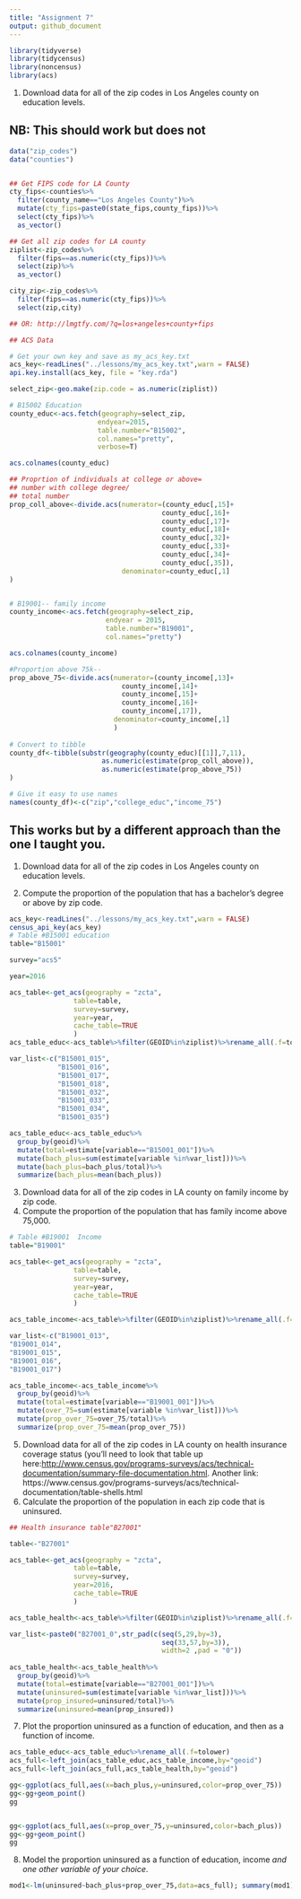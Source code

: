 ```yaml
---
title: "Assignment 7"
output: github_document
---
```


```r
library(tidyverse)
library(tidycensus)
library(noncensus)
library(acs)
```



1. Download data for all of the zip codes in Los Angeles county on education levels. 

## NB: This should work but does not
```r
data("zip_codes")
data("counties")


## Get FIPS code for LA County
cty_fips<-counties%>%
  filter(county_name=="Los Angeles County")%>%
  mutate(cty_fips=paste0(state_fips,county_fips))%>%
  select(cty_fips)%>%
  as_vector()

## Get all zip codes for LA county
ziplist<-zip_codes%>%
  filter(fips==as.numeric(cty_fips))%>%
  select(zip)%>%
  as_vector()

city_zip<-zip_codes%>%
  filter(fips==as.numeric(cty_fips))%>%
  select(zip,city)

## OR: http://lmgtfy.com/?q=los+angeles+county+fips
```

```r
## ACS Data

# Get your own key and save as my_acs_key.txt
acs_key<-readLines("../lessons/my_acs_key.txt",warn = FALSE)
api.key.install(acs_key, file = "key.rda")

select_zip<-geo.make(zip.code = as.numeric(ziplist))

# B15002 Education
county_educ<-acs.fetch(geography=select_zip,
                      endyear=2015,
                      table.number="B15002",
                      col.names="pretty",
                      verbose=T)

acs.colnames(county_educ)

## Proprtion of individuals at college or above=
## number with college degree/
## total number
prop_coll_above<-divide.acs(numerator=(county_educ[,15]+
                                      county_educ[,16]+
                                      county_educ[,17]+
                                      county_educ[,18]+
                                      county_educ[,32]+
                                      county_educ[,33]+
                                      county_educ[,34]+
                                      county_educ[,35]),
                            denominator=county_educ[,1]
)


# B19001-- family income           
county_income<-acs.fetch(geography=select_zip, 
                        endyear = 2015,
                        table.number="B19001", 
                        col.names="pretty")

acs.colnames(county_income)

#Proportion above 75k-- 
prop_above_75<-divide.acs(numerator=(county_income[,13]+
                            county_income[,14]+
                            county_income[,15]+
                            county_income[,16]+
                            county_income[,17]),
                          denominator=county_income[,1]
                          )
                          
# Convert to tibble
county_df<-tibble(substr(geography(county_educ)[[1]],7,11),
                       as.numeric(estimate(prop_coll_above)),
                       as.numeric(estimate(prop_above_75))
)

# Give it easy to use names
names(county_df)<-c("zip","college_educ","income_75")

```


## This works but by a different approach than the one I taught you. 


1. Download data for all of the zip codes in Los Angeles county on education levels. 

2. Compute the proportion of the population that has a bachelor's degree or above by zip code.
```r
acs_key<-readLines("../lessons/my_acs_key.txt",warn = FALSE)
census_api_key(acs_key)
# Table #B15001 education
table="B15001"

survey="acs5"

year=2016

acs_table<-get_acs(geography = "zcta",
                table=table,
                survey=survey,
                year=year,
                cache_table=TRUE
                )
acs_table_educ<-acs_table%>%filter(GEOID%in%ziplist)%>%rename_all(.f=tolower)

var_list<-c("B15001_015",
            "B15001_016",
            "B15001_017",
            "B15001_018",
            "B15001_032",
            "B15001_033",
            "B15001_034",
            "B15001_035")

acs_table_educ<-acs_table_educ%>%
  group_by(geoid)%>%
  mutate(total=estimate[variable=="B15001_001"])%>%
  mutate(bach_plus=sum(estimate[variable %in%var_list]))%>%
  mutate(bach_plus=bach_plus/total)%>%
  summarize(bach_plus=mean(bach_plus))


```

3. Download data for all of the zip codes in LA county on family income by zip code. 
4. Compute the proportion of the population that has family income above 75,000. 

```r

# Table #B19001  Income
table="B19001"

acs_table<-get_acs(geography = "zcta",
                table=table,
                survey=survey,
                year=year,
                cache_table=TRUE
                )

acs_table_income<-acs_table%>%filter(GEOID%in%ziplist)%>%rename_all(.f=tolower)

var_list<-c("B19001_013",
"B19001_014",
"B19001_015",
"B19001_016",
"B19001_017")

acs_table_income<-acs_table_income%>%
  group_by(geoid)%>%
  mutate(total=estimate[variable=="B19001_001"])%>%
  mutate(over_75=sum(estimate[variable %in%var_list]))%>%
  mutate(prop_over_75=over_75/total)%>%
  summarize(prop_over_75=mean(prop_over_75))

```


5. Download data for all of the zip codes in LA county on health insurance coverage status (you'll need to look that table up here:[http://www.census.gov/programs-surveys/acs/technical-documentation/summary-file-documentation.html](http://www.census.gov/programs-surveys/acs/technical-documentation/summary-file-documentation.html).
Another link: https://www.census.gov/programs-surveys/acs/technical-documentation/table-shells.html
6. Calculate the proportion of the population in each zip code that is uninsured. 

```r
## Health insurance table"B27001"

table<-"B27001"

acs_table<-get_acs(geography = "zcta",
                table=table,
                survey=survey,
                year=2016,
                cache_table=TRUE
                )

acs_table_health<-acs_table%>%filter(GEOID%in%ziplist)%>%rename_all(.f=tolower)

var_list<-paste0("B27001_0",str_pad(c(seq(5,29,by=3),
                                      seq(33,57,by=3)),
                                      width=2 ,pad = "0"))
                  
acs_table_health<-acs_table_health%>%
  group_by(geoid)%>%
  mutate(total=estimate[variable=="B27001_001"])%>%
  mutate(uninsured=sum(estimate[variable %in%var_list]))%>%
  mutate(prop_insured=uninsured/total)%>%
  summarize(uninsured=mean(prop_insured))

```


7. Plot the proportion uninsured as a function of education, and then as a function of income.

```r
acs_table_educ<-acs_table_educ%>%rename_all(.f=tolower)
acs_full<-left_join(acs_table_educ,acs_table_income,by="geoid")
acs_full<-left_join(acs_full,acs_table_health,by="geoid")

gg<-ggplot(acs_full,aes(x=bach_plus,y=uninsured,color=prop_over_75))
gg<-gg+geom_point()
gg


gg<-ggplot(acs_full,aes(x=prop_over_75,y=uninsured,color=bach_plus))
gg<-gg+geom_point()
gg
```

8. Model the proportion uninsured as a function of education, income _and one other variable of your choice_. 

```r
mod1<-lm(uninsured~bach_plus+prop_over_75,data=acs_full); summary(mod1)
```

